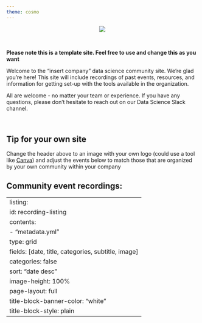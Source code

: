 ```yaml
---
theme: cosmo
---
```

<center>
![](images/banner-1068.png){fig-alt="Data Science community at your company"}
</center>

<br>

**Please note this is a template site. Feel free to use and change this as you want**

Welcome to the "insert company" data science community site. We're glad you're here! This site will include recordings of past events, resources, and information for getting set-up with the tools available in the organization.

All are welcome - no matter your team or experience. If you have any questions, please don't hesitate to reach out on our Data Science Slack channel.

<br>


::: {.callout-tip collapse=TRUE}
## Tip for your own site

Change the header above to an image with your own logo (could use a tool like [Canva](https://www.canva.com)) and adjust the events below to match those that are organized by your own community within your company
:::

## Community event recordings:

---
listing:
  id: recording-listing
  contents:
    - "metadata.yml"
  type: grid
  fields: [date, title, categories, subtitle, image]
  categories: false
  sort: "date desc"
  image-height: 100%
page-layout: full
title-block-banner-color: "white"
title-block-style: plain
---

::: {#recording-listing}
:::


